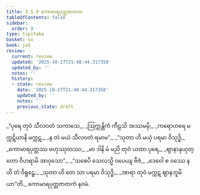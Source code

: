 ```yaml
---
title: 3.5.9 ကောမာရပုတ္တဇာတက
tableOfContents: false
sidebar:
  order: 9
type: tipitaka
basket: su
book: ja1
review:
  current: review
  updated: '2025-10-27T21:48:44.317358'
  updated_by: ''
  notes: ''
  history:
  - state: review
    date: '2025-10-27T21:48:44.317358'
    updated_by: ''
    notes: ''
    previous_state: draft
---
```



<ReviewStatus review={frontmatter.review} showDetails={true} />

<HypothesisAnnotation frontmatter={frontmatter} />

<DynamicBreadcrumb />

<Division number="145" book="ja1" e="ch" v="22" p="91">

<Paragraph number="870" type="verses" book="ja1">
_“ပုရေ တုဝံ သီလဝတံ သကာသေ,_  
_ဩက္ကန္တိကံ ကီဠသိ အဿမမှိ;_  
_ကရောဟရေ မက္ကဋိယာနိ မက္ကဋ,_  
_န တံ မယံ သီလဝတံ ရမာမ”._  

</Paragraph>

</Division>
<Division number="146" book="ja1" e="ch" v="22" p="91">

<Paragraph number="871" type="verses" book="ja1">
_“သုတာ ဟိ မယှံ ပရမာ ဝိသုဒ္ဓိ,_  
_ကောမာရပုတ္တဿ ဗဟုဿုတဿ;_  
_မာ ဒါနိ မံ မညိ တုဝံ ယထာ ပုရေ,_  
_ဈာနာနုယုတ္တော ဝိဟရာမိ အာဝုသော”._  

</Paragraph>

</Division>
<Division number="147" book="ja1" e="ch" v="22" p="91">

<Paragraph number="872" type="verses" book="ja1">
_“သစေပိ သေလသ္မိ ဝပေယျ ဗီဇံ,_  
_ဒေဝေါ စ ဝဿေ န ဟိ တံ ဝိရူဠှေ;_  
_သုတာ ဟိ တေ သာ ပရမာ ဝိသုဒ္ဓိ,_  
_အာရာ တုဝံ မက္ကဋ ဈာနဘူမိယာ”တိ._  


</Paragraph>
</Division>

<Paragraph number="873" type="center" book="ja1">
ကောမာရပုတ္တဇာတကံ နဝမံ.
</Paragraph>